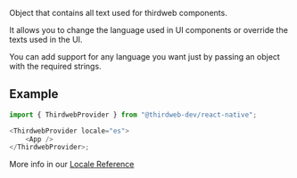Object that contains all text used for thirdweb components.

It allows you to change the language used in UI components or override the texts used in the UI.

You can add support for any language you want just by passing an object with the required strings.

## Example

```javascript
import { ThirdwebProvider } from "@thirdweb-dev/react-native";

<ThirdwebProvider locale="es">
	<App />
</ThirdwebProvider>;
```

More info in our [Locale Reference](/references/react-native/ThirdwebProviderProps#locale)
